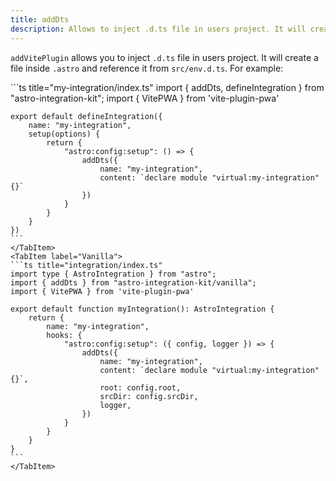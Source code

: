 ```yaml
---
title: addDts
description: Allows to inject .d.ts file in users project. It will create a file inside `.astro` and reference it from `src/env.d.ts`.
---
```


`addVitePlugin` allows you to inject `.d.ts` file in users project. It will
create a file inside `.astro` and reference it from `src/env.d.ts`. For example:

<Tabs>
    <TabItem label="All-in">
    ```ts title="my-integration/index.ts"
    import { addDts, defineIntegration } from "astro-integration-kit";
    import { VitePWA } from 'vite-plugin-pwa'

    export default defineIntegration({
        name: "my-integration",
        setup(options) {
            return {
                "astro:config:setup": () => {
                    addDts({
                        name: "my-integration",
                        content: `declare module "virtual:my-integration" {}`
                    })
                }
            }
        }
    })
    ```
    </TabItem>
    <TabItem label="Vanilla">
    ```ts title="integration/index.ts"
    import type { AstroIntegration } from "astro";
    import { addDts } from "astro-integration-kit/vanilla";
    import { VitePWA } from 'vite-plugin-pwa'

    export default function myIntegration(): AstroIntegration {
        return {
            name: "my-integration",
            hooks: {
                "astro:config:setup": ({ config, logger }) => {
                    addDts({
                        name: "my-integration",
                        content: `declare module "virtual:my-integration" {}`,
                        root: config.root,
                        srcDir: config.srcDir,
                        logger,
                    })
                }
            }
        }
    }
    ```
    </TabItem>
</Tabs>
